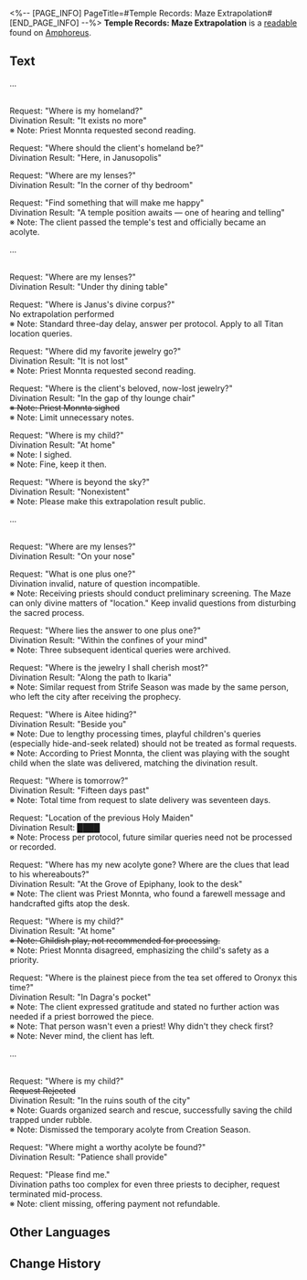 <%-- [PAGE_INFO]
PageTitle=#Temple Records: Maze Extrapolation#
[END_PAGE_INFO] --%>
{{Readable Infobox
|id           = 498
|partIds      = 190811
|title        = 
|image        = Item Temple Records- Maze Extrapolation.png
|world        = Amphoreus
|parts        = 1
|author       = <!--to be added-->
|description  = Historical records of the analysis of Janus' Maze, dating unknown.
|part1        = Temple Records: Maze Extrapolation
|source1      = {{cx|Source missing}}
|characters   = Janus; Oronyx
|factions     = 
}}
'''Temple Records: Maze Extrapolation''' is a [[readable]] found on [[Amphoreus]].
<!--
==Location==
{{Map Embed|<map name>|<marker id>}}
-->
==Text==
...

'''{{Size|28|Fate Season}}'''<br />
Request: "Where is my homeland?"<br />
Divination Result: "It exists no more"<br />
※ Note: Priest Monnta requested second reading.

Request: "Where should the client's homeland be?"<br />
Divination Result: "Here, in Janusopolis"

Request: "Where are my lenses?"<br />
Divination Result: "In the corner of thy bedroom"

Request: "Find something that will make me happy"<br />
Divination Result: "A temple position awaits &mdash; one of hearing and telling"<br />
※ Note: The client passed the temple's test and officially became an acolyte.

...

'''{{Size|28|Pillar Season}}'''<br />
Request: "Where are my lenses?"<br />
Divination Result: "Under thy dining table"

Request: "Where is Janus's divine corpus?"<br />
No extrapolation performed<br />
※ Note: Standard three-day delay, answer per protocol. Apply to all Titan location queries.

Request: "Where did my favorite jewelry go?"<br />
Divination Result: "It is not lost"<br />
※ Note: Priest Monnta requested second reading.

Request: "Where is the client's beloved, now-lost jewelry?"<br />
Divination Result: "In the gap of thy lounge chair"<br /><s>※ Note: Priest Monnta sighed</s><br />※ Note: Limit unnecessary notes.

Request: "Where is my child?"<br />
Divination Result: "At home"<br />
※ Note: I sighed.<br />
※ Note: Fine, keep it then.

Request: "Where is beyond the sky?"<br />
Divination Result: "Nonexistent"<br />
※ Note: Please make this extrapolation result public.

...

'''{{Size|28|Creation Season}}'''<br />
Request: "Where are my lenses?"<br />
Divination Result: "On your nose"

Request: "What is one plus one?"<br />
Divination invalid, nature of question incompatible.<br />
※ Note: Receiving priests should conduct preliminary screening. The Maze can only divine matters of "location." Keep invalid questions from disturbing the sacred process.

Request: "Where lies the answer to one plus one?"<br />
Divination Result: "Within the confines of your mind"<br />
※ Note: Three subsequent identical queries were archived.

Request: "Where is the jewelry I shall cherish most?"<br />
Divination Result: "Along the path to Ikaria"<br />
※ Note: Similar request from Strife Season was made by the same person, who left the city after receiving the prophecy.

Request: "Where is Aitee hiding?"<br />
Divination Result: "Beside you"<br />
※ Note: Due to lengthy processing times, playful children's queries (especially hide-and-seek related) should not be treated as formal requests.<br />
※ Note: According to Priest Monnta, the client was playing with the sought child when the slate was delivered, matching the divination result.

Request: "Where is tomorrow?"<br />
Divination Result: "Fifteen days past"<br />
※ Note: Total time from request to slate delivery was seventeen days.

Request: "Location of the previous Holy Maiden"<br />
Divination Result: ████<br />
※ Note: Process per protocol, future similar queries need not be processed or recorded.

Request: "Where has my new acolyte gone? Where are the clues that lead to his whereabouts?"<br />
Divination Result: "At the Grove of Epiphany, look to the desk"<br />
※ Note: The client was Priest Monnta, who found a farewell message and handcrafted gifts atop the desk.

Request: "Where is my child?"<br />
Divination Result: "At home"<br /><s>※ Note: Childish play, not recommended for processing.</s><br />※ Note: Priest Monnta disagreed, emphasizing the child's safety as a priority.

Request: "Where is the plainest piece from the tea set offered to Oronyx this time?"<br />
Divination Result: "In Dagra's pocket"<br />
※ Note: The client expressed gratitude and stated no further action was needed if a priest borrowed the piece.<br />
※ Note: That person wasn't even a priest! Why didn't they check first?<br />
※ Note: Never mind, the client has left.

...

'''{{Size|28|Calamity Season}}'''<br />
Request: "Where is my child?"<br /><s>Request Rejected</s><br />Divination Result: "In the ruins south of the city"<br />
※ Note: Guards organized search and rescue, successfully saving the child trapped under rubble.<br />
※ Note: Dismissed the temporary acolyte from Creation Season.

Request: "Where might a worthy acolyte be found?"<br />
Divination Result: "Patience shall provide"

Request: "Please find me."<br />
Divination paths too complex for even three priests to decipher, request terminated mid-process.<br />
※ Note: client missing, offering payment not refundable.

<!--
==Trivia==
* 
-->
==Other Languages==
{{Other Languages
|en   = Temple Records: Maze Extrapolation
|zhs  = 迷津推演记录•神殿留存
|zht  = 迷津推演紀錄•神殿留存
|ja   = パズルの推論記録・神殿所蔵
|ko   = 미로 추론 기록•신전 보관용
|es   = Registro de predicciones del laberinto: ejemplar conservado en el templo
|fr   = Registres du temple&nbsp;: Extrapolation du labyrinthe
|ru   = Храмовые записи исследований лабиринта
|th   = บันทึกจากวิหาร: การคาดการณ์วงกต
|vi   = Ghi Chép Suy Luận Mê Cung-Bảo Tồn Thần Điện
|de   = Aufzeichnung der Labyrinth-Ableitung: Tempelarchiv
|id   = Catatan Ekstrapolasi Labirin: Peninggalan Kuil
|pt   = Registros do Templo: Extrapolação do Labirinto
}}

==Change History==
{{Change History|3.1}}